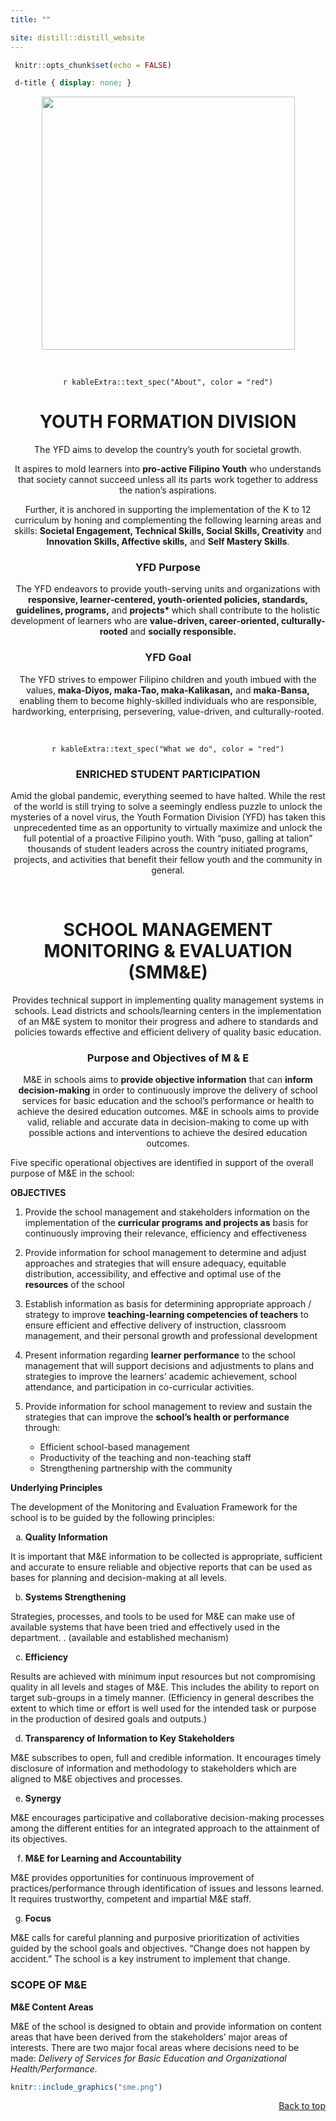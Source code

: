 ```yaml
---
title: ""

site: distill::distill_website
---
```


```r
 knitr::opts_chunk$set(echo = FALSE) 
``` 

```css
 d-title { display: none; } 
```
 
<center>
[![](yfd_logo.png){width=405}](https://www.facebook.com/youthformationdavaodelsur/)
</center>

&nbsp;
&nbsp;

<center>
`r kableExtra::text_spec("About", color = "red")`

# **YOUTH FORMATION DIVISION**
</center>


<center>


The YFD aims to develop the country’s youth for societal growth.

It aspires to mold learners into **pro-active Filipino Youth** who understands that society cannot succeed unless all its parts work together to address the nation’s aspirations.

Further, it is anchored in supporting the implementation of the K to 12 curriculum by honing and complementing the following learning areas and skills: **Societal Engagement, Technical Skills, Social Skills, Creativity** and **Innovation Skills, Affective skills,** and **Self Mastery Skills**.
</center>

<center>

### YFD Purpose

The YFD endeavors to provide youth-serving units and organizations with **responsive, learner-centered, youth-oriented policies, standards, guidelines, programs,** and **projects* ** which shall contribute to the holistic development of learners who are **value-driven, career-oriented, culturally-rooted** and **socially responsible.**
</center>

<center>

### YFD Goal

The YFD strives to empower Filipino children and youth imbued with the values,  **maka-Diyos, maka-Tao, maka-Kalikasan,** and  **maka-Bansa,** enabling them to become highly-skilled individuals who are responsible, hardworking, enterprising, persevering, value-driven, and culturally-rooted.

</center>

&nbsp;
&nbsp;

<center>
`r kableExtra::text_spec("What we do", color = "red")`

### ENRICHED STUDENT PARTICIPATION

Amid the global pandemic, everything seemed to have halted. While the rest of the world is still trying to solve a seemingly endless puzzle to unlock the mysteries of a novel virus, the Youth Formation Division (YFD) has taken this unprecedented time as an opportunity to virtually maximize and unlock the full potential of a proactive Filipino youth. With “puso, galling at talion” thousands of student leaders across the country initiated programs, projects, and activities that benefit their fellow youth and the community in general.

</center>

&nbsp;
&nbsp;

<center>

# **SCHOOL MANAGEMENT MONITORING & EVALUATION (SMM&E)**

Provides technical support in implementing quality management systems in schools. Lead districts and schools/learning centers in the implementation of an M&E system to monitor their progress and adhere to standards and policies towards effective and efficient delivery of quality basic education.

</center>


<center>

### Purpose and Objectives of M & E


M&E in schools aims to **provide objective information** that can **inform decision-making** in order to continuously improve the delivery of school services for basic education and the school’s performance or health to achieve the desired education outcomes. M&E in schools aims to provide valid, reliable and accurate data in decision-making to come up with possible actions and interventions to achieve the desired education outcomes.

</center>

Five specific operational objectives are identified in support of the overall purpose of M&E in the school:

**OBJECTIVES**

  1. Provide the school management and stakeholders information on the implementation of the **curricular programs and projects as** basis for continuously improving their relevance, efficiency and effectiveness  
  2. Provide information for school management to determine and adjust approaches and strategies that will ensure adequacy, equitable distribution, accessibility, and effective and optimal use of the **resources** of the school
  3. Establish information as basis for determining appropriate approach / strategy to improve **teaching-learning competencies of teachers** to ensure efficient and effective delivery of instruction, classroom management, and their personal growth and professional development  
  4. Present information regarding **learner performance** to the school management that will support decisions and adjustments to plans and strategies to improve the learners’ academic achievement, school attendance, and participation in co-curricular activities.
  5. Provide information for school management to review and sustain the strategies that can improve the **school’s health or performance** through:
  
      * Efficient school-based management
      * Productivity of the teaching and non-teaching staff
      * Strengthening partnership with the community
      
**Underlying Principles**

The development of the Monitoring and Evaluation Framework for the school is to be guided by the following principles:

  a. **Quality Information**

It is important that M&E information to be collected is appropriate, sufficient and accurate to ensure reliable and objective reports that can be used as bases for planning and decision-making at all levels. 
  
  b. **Systems Strengthening**

Strategies, processes, and tools to be used for M&E can make use of available systems that have been tried and effectively used in the department.  .  (available and established mechanism)

  c. **Efficiency**
  
Results are achieved with minimum input resources but not compromising quality in all levels and stages of M&E. This includes the ability to report on target sub-groups in a timely manner. (Efficiency in general describes the extent to which time or effort is well used for the intended task or purpose in the production of desired goals and outputs.)

  d. **Transparency of Information to Key Stakeholders**
  
M&E subscribes to open, full and credible information. It encourages timely disclosure of information and methodology to stakeholders which are aligned to M&E objectives and processes.

  e. **Synergy**
  
M&E encourages participative and collaborative decision-making processes among the different entities for an integrated approach to the attainment of its objectives.

  f. **M&E for Learning and Accountability**
  
M&E provides opportunities for continuous improvement of practices/performance through identification of issues and lessons learned.  It requires trustworthy, competent and impartial M&E staff.

  g. **Focus**

M&E calls for careful planning and purposive prioritization of activities guided by the school goals and objectives.  “Change does not happen by accident.” The school is a key instrument to implement that change.


### SCOPE OF M&E

**M&E Content Areas**

M&E of the school is designed to obtain and provide information on content areas that have been derived from the stakeholders’ major areas of interests.  There are two major focal areas where decisions need to be made:  *Delivery of Services for Basic Education and Organizational Health/Performance.*

```r
knitr::include_graphics("sme.png")
```

<p align="right">
<a href="#top">Back to top</a>
</p>


